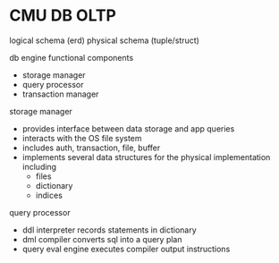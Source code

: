 # CMU DB OLTP

logical schema (erd)
physical schema (tuple/struct)

db engine functional components

- storage manager
- query processor
- transaction manager

storage manager

- provides interface between data storage and app queries
- interacts with the OS file system
- includes auth, transaction, file, buffer
- implements several data structures for the physical implementation including
  - files
  - dictionary
  - indices

query processor

- ddl interpreter records statements in dictionary
- dml compiler converts sql into a query plan
- query eval engine executes compiler output instructions
